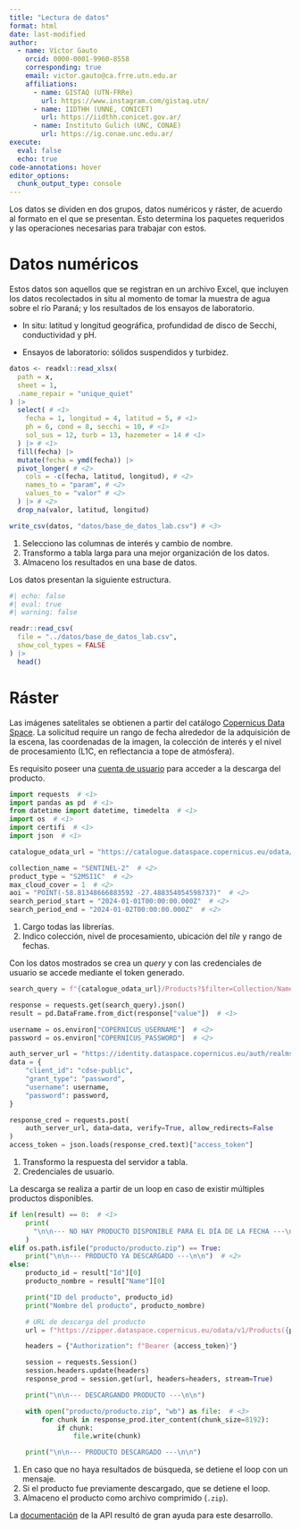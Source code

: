 ```yaml
---
title: "Lectura de datos"
format: html
date: last-modified
author:
  - name: Víctor Gauto
    orcid: 0000-0001-9960-8558
    corresponding: true
    email: victor.gauto@ca.frre.utn.edu.ar
    affiliations:
      - name: GISTAQ (UTN-FRRe)
        url: https://www.instagram.com/gistaq.utn/
      - name: IIDTHH (UNNE, CONICET)
        url: https://iidthh.conicet.gov.ar/
      - name: Instituto Gulich (UNC, CONAE)
        url: https://ig.conae.unc.edu.ar/
execute:
  eval: false
  echo: true
code-annotations: hover
editor_options:
  chunk_output_type: console
---
```


Los datos se dividen en dos grupos, datos numéricos y ráster, de acuerdo al formato en el que se presentan. Esto determina los paquetes requeridos y las operaciones necesarias para trabajar con estos.

# Datos numéricos

Estos datos son aquellos que se registran en un archivo Excel, que incluyen los datos recolectados in situ al momento de tomar la muestra de agua sobre el río Paraná; y los resultados de los ensayos de laboratorio.

- In situ: latitud y longitud geográfica, profundidad de disco de Secchi, conductividad y pH.

- Ensayos de laboratorio: sólidos suspendidos y turbidez.

```r
datos <- readxl::read_xlsx(
  path = x,
  sheet = 1,
  .name_repair = "unique_quiet"
) |>
  select( # <1>
    fecha = 1, longitud = 4, latitud = 5, # <1>
    ph = 6, cond = 8, secchi = 10, # <1>
    sol_sus = 12, turb = 13, hazemeter = 14 # <1>
  ) |> # <1>
  fill(fecha) |>
  mutate(fecha = ymd(fecha)) |>
  pivot_longer( # <2>
    cols = -c(fecha, latitud, longitud), # <2>
    names_to = "param", # <2>
    values_to = "valor" # <2>
  ) |> # <2>
  drop_na(valor, latitud, longitud)

write_csv(datos, "datos/base_de_datos_lab.csv") # <3>
```
1. Selecciono las columnas de interés y cambio de nombre.
2. Transformo a tabla larga para una mejor organización de los datos.
3. Almaceno los resultados en una base de datos.

Los datos presentan la siguiente estructura.

```r
#| echo: false
#| eval: true
#| warning: false

readr::read_csv(
  file = "../datos/base_de_datos_lab.csv",
  show_col_types = FALSE
) |>
  head()
```

# Ráster

Las imágenes satelitales se obtienen a partir del catálogo [Copernicus Data Space](https://dataspace.copernicus.eu/). La solicitud require un rango de fecha alrededor de la adquisición de la escena, las coordenadas de la imagen, la colección de interés y el nivel de procesamiento (L1C, en reflectancia a tope de atmósfera).

Es requisito poseer una [cuenta de usuario](https://identity.dataspace.copernicus.eu/auth/realms/CDSE/protocol/openid-connect/auth?client_id=cdse-public&response_type=code&scope=openid&redirect_uri=https%3A//dataspace.copernicus.eu/account/confirmed/1) para acceder a la descarga del producto.

```python
import requests  # <1>
import pandas as pd  # <1>
from datetime import datetime, timedelta  # <1>
import os  # <1>
import certifi  # <1>
import json  # <1>

catalogue_odata_url = "https://catalogue.dataspace.copernicus.eu/odata/v1"

collection_name = "SENTINEL-2"  # <2>
product_type = "S2MSI1C"  # <2>
max_cloud_cover = 1  # <2>
aoi = "POINT(-58.81348666883592 -27.488354054598737)"  # <2>
search_period_start = "2024-01-01T00:00:00.000Z"  # <2>
search_period_end = "2024-01-02T00:00:00.000Z"  # <2>
```
1. Cargo todas las librerías.
2. Indico colección, nivel de procesamiento, ubicación del <i>tile</i> y rango de fechas.

Con los datos mostrados se crea un <i>query</i> y con las credenciales de usuario se accede mediante el token generado.

```python
search_query = f"{catalogue_odata_url}/Products?$filter=Collection/Name eq '{collection_name}' and Attributes/OData.CSC.StringAttribute/any(att:att/Name eq 'productType' and att/OData.CSC.StringAttribute/Value eq '{product_type}') and OData.CSC.Intersects(area=geography'SRID=4326;{aoi}') and ContentDate/Start gt {search_period_start} and ContentDate/Start lt {search_period_end}"

response = requests.get(search_query).json()
result = pd.DataFrame.from_dict(response["value"])  # <1>

username = os.environ["COPERNICUS_USERNAME"]  # <2>
password = os.environ["COPERNICUS_PASSWORD"]  # <2>

auth_server_url = "https://identity.dataspace.copernicus.eu/auth/realms/CDSE/protocol/openid-connect/token"
data = {
    "client_id": "cdse-public",
    "grant_type": "password",
    "username": username,
    "password": password,
}

response_cred = requests.post(
    auth_server_url, data=data, verify=True, allow_redirects=False
)
access_token = json.loads(response_cred.text)["access_token"]
```
1. Transformo la respuesta del servidor a tabla.
2. Credenciales de usuario.

La descarga se realiza a partir de un loop en caso de existir múltiples productos disponibles.

```python
if len(result) == 0:  # <1>
    print(
      "\n\n--- NO HAY PRODUCTO DISPONIBLE PARA EL DÍA DE LA FECHA ---\n\n"
    )
elif os.path.isfile("producto/producto.zip") == True:
    print("\n\n--- PRODUCTO YA DESCARGADO ---\n\n")  # <2>
else:
    producto_id = result["Id"][0]
    producto_nombre = result["Name"][0]

    print("ID del producto", producto_id)
    print("Nombre del producto", producto_nombre)

    # URL de descarga del producto
    url = f"https://zipper.dataspace.copernicus.eu/odata/v1/Products({producto_id})/$value"

    headers = {"Authorization": f"Bearer {access_token}"}

    session = requests.Session()
    session.headers.update(headers)
    response_prod = session.get(url, headers=headers, stream=True)

    print("\n\n--- DESCARGANDO PRODUCTO ---\n\n")

    with open("producto/producto.zip", "wb") as file:  # <3>
        for chunk in response_prod.iter_content(chunk_size=8192):
            if chunk:
                file.write(chunk)

    print("\n\n--- PRODUCTO DESCARGADO ---\n\n")
```
1. En caso que no haya resultados de búsqueda, se detiene el loop con un mensaje.
2. Si el producto fue previamente descargado, que se detiene el loop.
3. Almaceno el producto como archivo comprimido (`.zip`).

La [documentación](https://documentation.dataspace.copernicus.eu/APIs/OData.html) de la API resultó de gran ayuda para este desarrollo.
